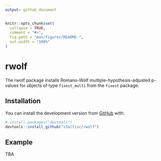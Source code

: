 ```yaml
---
output: github_document
---
```


<!-- README.md is generated from README.Rmd. Please edit that file -->

```r
knitr::opts_chunk$set(
  collapse = TRUE,
  comment = "#>",
  fig.path = "man/figures/README-",
  out.width = "100%"
)
```

# rwolf

The rwolf package installs Romano-Wolf multiple-hypothesis-adjusted p-values for objects
of type `fixest_multi` from the `fixest` package.

## Installation

You can install the development version from [GitHub](https://github.com/) with:

``` r
# install.packages("devtools")
devtools::install_github("s3alfisc/rwolf")
```
## Example

TBA
